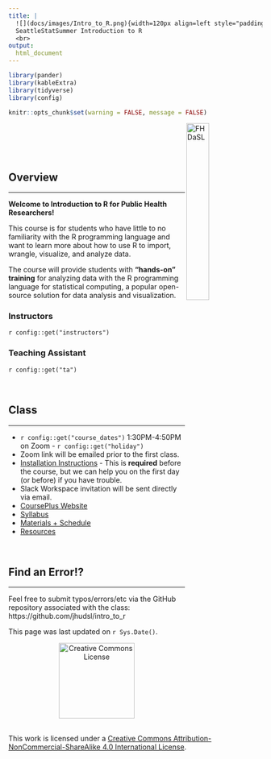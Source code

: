 ```yaml
---
title: |
  ![](docs/images/Intro_to_R.png){width=120px align=left style="padding-right: 20px"}
  SeattleStatSummer Introduction to R
  <br>
output:
  html_document
---
```


```r
library(pander)
library(kableExtra)
library(tidyverse)
library(config)

knitr::opts_chunk$set(warning = FALSE, message = FALSE)
```

<a href="https://hutchdatascience.org/"><img alt = "FHDaSL" align="right" src="https://hutchdatascience.org/AI_for_software/assets/big-dasl-stacked.png" style="width:30%"/></a>
<br>
<br>

<br>

## Overview
***

**Welcome to Introduction to R for Public Health Researchers!**  

This course is for students who have little to no familiarity with the R programming language and want to learn more about how to use R to import, wrangle, visualize, and analyze data.

The course will provide students with **“hands-on” training** for analyzing data with the R programming language for statistical computing, a popular open-source solution for data analysis and visualization.  

### Instructors

`r config::get("instructors")`

### Teaching Assistant

`r config::get("ta")`

<br>

## Class
***

* `r config::get("course_dates")` 1:30PM-4:50PM on Zoom  - `r config::get("holiday")`
* Zoom link will be emailed prior to the first class.
* [Installation Instructions](https://jhudatascience.org/intro_to_r/modules/Setup/R_and_RStudio_installation.html) - This is **required** before the course, but we can help you on the first day (or before) if you have trouble.
* Slack Workspace invitation will be sent directly via email.
* [CoursePlus Website](`r config::get("courseplus_web")`)
* [Syllabus](syllabus.html)
* [Materials + Schedule](materials_schedule.html)
* [Resources](resources.html)


<br>

## Find an Error!?
***

Feel free to submit typos/errors/etc via the GitHub repository associated with the class: 
https://github.com/jhudsl/intro_to_r

This page was last updated on `r Sys.Date()`.

<p style="text-align:center;"><a rel="license" href="http://creativecommons.org/licenses/by-nc-sa/4.0/"><img alt="Creative Commons License" style="border-width:0" src="https://live.staticflickr.com/4557/26350808799_6f9c8bcaa2_b.jpg" height="150"/> </a> </p><br />This work is licensed under a <a rel="license" href="http://creativecommons.org/licenses/by-nc-sa/4.0/">Creative Commons Attribution-NonCommercial-ShareAlike 4.0 International License</a>.
